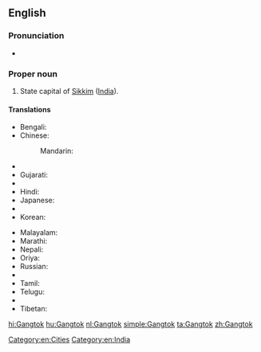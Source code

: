==English==
{{wikipedia}}

===Pronunciation===
* {{IPA|[ˈɡæŋ.tɒk]}}

===Proper noun===
{{en-proper noun}}

# State capital of [[Sikkim]] ([[India]]).

====Translations====
{{trans-top|capital of Sikkim}}
* Bengali: {{t-|bn|গ্যাংটক|tr=|sc=Beng}}
* Chinese:
*: Mandarin: {{t|cmn|甘托克|tr=Gāntuōkè|sc=Hani}}
* {{trreq|dz}}
* Gujarati: {{t|gu|ગંગટોક|tr=gaṃgṭok|sc=Gujr}}
* {{trreq|he}}
* Hindi: {{t+|hi|गंगटोक|tr=gaṅgṭōk}}
* Japanese: {{t-|ja|ガントク|tr=Gantoku}}
* {{trreq|kn}}
* Korean: {{t-|ko|강토크|tr=Gangtokeu}}
{{trans-mid}}
* Malayalam: {{t|ml|ഗങ്ങ്ടോക്ക്|tr=gaṅṅṭōkk|sc=Mlym}}
* Marathi: {{t|mr|गंगटोक|sc=Deva}}
* Nepali: {{t-|ne|गंगटोक|sc=Deva}}
* Oriya: {{t|or|ଗାଙ୍ଗଟକ|tr=gāṅgṭak|sc=Orya}}
* Russian: {{t-|ru|Гангток|m|tr=Gangtók}}
* {{trreq|sip}}
* Tamil: {{t|ta|கேங்டாக்|sc=Taml}}
* Telugu: {{t|te|గాంగ్‌టక్|sc=Telu}}
* {{trreq|th}}
* Tibetan: {{t-|bo|སྒང་ཐོག|sc=Tibt}}
{{trans-bottom}}

[[Category:en:Cities]]
[[Category:en:India]]

[[hi:Gangtok]]
[[hu:Gangtok]]
[[nl:Gangtok]]
[[simple:Gangtok]]
[[ta:Gangtok]]
[[zh:Gangtok]]